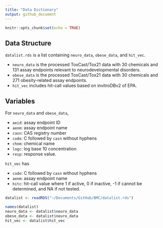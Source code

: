 ```yaml
---
title: "Data Dictionary"
output: github_document
---
```


```r
knitr::opts_chunk$set(echo = TRUE)
```

## Data Structure 

`datalist.rds` is a list containing `neuro_data`, `obese_data`, and `hit_vec`. 

* `neuro_data` is the processed ToxCast/Tox21 data with 30 chemicals and 131 assay endpoints relevant to neurodevelopmental disorders. 
* `obese_data` is the processed ToxCast/Tox21 data with 30 chemicals and 271 obesity-related assay endpoints. 
* `hit_vec` includes hit-call values based on invitroDBv2 of EPA. 

## Variables 

For `neuro_data` and `obese_data`, 

* `aeid`: assay endpoint ID
* `aenm`: assay endpoint name
* `casn`: CAS registry number 
* `code`: C followed by `casn` without hyphens
* `chnm`: chemical name
* `logc`: log base 10 concentration
* `resp`: response value. 

`hit_vec` has 

* `code`: C followed by `casn` without hyphens
* `aenm`: assay endpoint name
* `hitc`: hit-call value where 1 if active, 0 if inactive, -1 if cannot be determined, and NA if not tested. 

```r
datalist <- readRDS("~/Documents/GitHub/BMC/datalist.rds")
```

```r
names(datalist)
neuro_data <- datalist$neuro_data
obese_data <- datalist$neuro_data
hit_vec <- datalist$hit_vec
```
